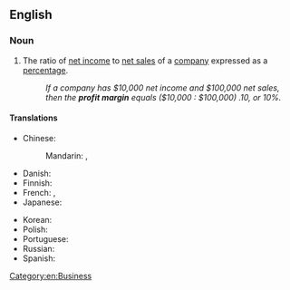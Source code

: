 ==English==

===Noun===
{{en-noun}}

# The ratio of [[net income]] to [[net sales]] of a [[company]] expressed as a [[percentage]].
#: ''If a company has $10,000 net income and $100,000 net sales, then the '''profit margin''' equals ($10,000 : $100,000) .10, or 10%.''

====Translations====
{{trans-top|ratio of income to sales}}
* Chinese:
*: Mandarin: {{t+|cmn|利潤率}}, {{t+|cmn|利润率|tr=lìrùnlǜ}}
* Danish: {{t-needed|da}}
* Finnish: {{t|fi|tuottoprosentti}}
* French: {{t+|fr|marge bénéficiaire nette|f}}, {{t+|fr|marge nette|f}}
* Japanese: {{t|ja|利鞘|tr=りざや, rizaya|sc=Jpan}}
{{trans-mid}}
* Korean: {{t-needed|ko}}
* Polish: {{t|pl|marża|f}}
* Portuguese: {{t-needed|pt}}
* Russian: {{t-needed|ru}}
* Spanish: {{t|es|margen de beneficios|m}}
{{trans-bottom}}

[[Category:en:Business]]